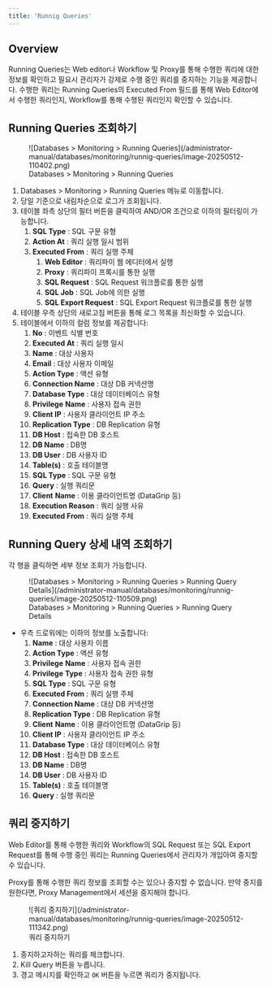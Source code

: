 ```yaml
---
title: 'Runnig Queries'
---
```



## Overview

Running Queries는 Web editor나 Workflow 및 Proxy를 통해 수행한 쿼리에 대한 정보를 확인하고 필요시 관리자가 강제로 수행 중인 쿼리를 중지하는 기능을 제공합니다. 수행한 쿼리는 Running Queries의 Executed From 필드를 통해 Web Editor에서 수행한 쿼리인지, Workflow를 통해 수행된 쿼리인지 확인할 수 있습니다.

## Running Queries 조회하기

<figure data-layout="center" data-align="center">
![Databases &gt; Monitoring &gt; Running Queries](/administrator-manual/databases/monitoring/runnig-queries/image-20250512-110402.png)
<figcaption>
Databases &gt; Monitoring &gt; Running Queries
</figcaption>
</figure>

1. Databases &gt; Monitoring &gt; Running Queries 메뉴로 이동합니다.
2. 당일 기준으로 내림차순으로 로그가 조회됩니다.
3. 테이블 좌측 상단의 필터 버튼을 클릭하여 AND/OR 조건으로 이하의 필터링이 가능합니다.
    1.  **SQL Type** : SQL 구문 유형
    2.  **Action At**  : 쿼리 실행 일시 범위
    3.  **Executed From**  : 쿼리 실행 주체
        1.  **Web Editor**  : 쿼리파이 웹 에디터에서 실행
        2.  **Proxy**  : 쿼리파이 프록시를 통한 실행
        3.  **SQL Request**  : SQL Request 워크플로를 통한 실행
        4.  **SQL Job**  : SQL Job에 의한 실행
        5.  **SQL Export Request**  : SQL Export Request 워크플로를 통한 실행
4. 테이블 우측 상단의 새로고침 버튼을 통해 로그 목록을 최신화할 수 있습니다.
5. 테이블에서 이하의 컬럼 정보를 제공합니다:
    1.  **No**  : 이벤트 식별 번호
    2.  **Executed At**  : 쿼리 실행 일시
    3.  **Name**  : 대상 사용자
    4.  **Email**  : 대상 사용자 이메일
    5.  **Action Type**  : 액션 유형
    6.  **Connection Name**  : 대상 DB 커넥션명
    7.  **Database Type**  : 대상 데이터베이스 유형
    8.  **Privilege**   **Name**  : 사용자 접속 권한
    9.  **Client IP**  : 사용자 클라이언트 IP 주소
    10.  **Replication Type**  : DB Replication 유형
    11.  **DB Host**  : 접속한 DB 호스트
    12.  **DB Name**  : DB명
    13.  **DB User**  : DB 사용자 ID
    14.  **Table(s)**  : 호출 테이블명
    15.  **SQL Type** : SQL 구문 유형
    16.  **Query**  : 실행 쿼리문
    17.  **Client**   **Name**  : 이용 클라이언트명 (DataGrip 등)
    18.  **Execution Reason**  : 쿼리 실행 사유
    19.  **Executed From**  : 쿼리 실행 주체

## Running Query 상세 내역 조회하기

각 행을 클릭하면 세부 정보 조회가 가능합니다.

<figure data-layout="center" data-align="center">
![Databases &gt; Monitoring &gt; Running Queries &gt; Running Query Details](/administrator-manual/databases/monitoring/runnig-queries/image-20250512-110509.png)
<figcaption>
Databases &gt; Monitoring &gt; Running Queries &gt; Running Query Details
</figcaption>
</figure>

* 우측 드로워에는 이하의 정보를 노출합니다:
    1.  **Name**  : 대상 사용자 이름
    2.  **Action Type**  : 액션 유형
    3.  **Privilege**   **Name**  : 사용자 접속 권한
    4.  **Privilege**   **Type**  : 사용자 접속 권한 유형
    5.  **SQL Type** : SQL 구문 유형
    6.  **Executed From**  : 쿼리 실행 주체
    7.  **Connection Name**  : 대상 DB 커넥션명
    8.  **Replication Type**  : DB Replication 유형
    9.  **Client**   **Name**  : 이용 클라이언트명 (DataGrip 등)
    10.  **Client IP**  : 사용자 클라이언트 IP 주소
    11.  **Database Type**  : 대상 데이터베이스 유형
    12.  **DB Host**  : 접속한 DB 호스트
    13.  **DB Name**  : DB명
    14.  **DB User**  : DB 사용자 ID
    15.  **Table(s)**  : 호출 테이블명
    16.  **Query**  : 실행 쿼리문

## 쿼리 중지하기

Web Editor를 통해 수행한 쿼리와 Workflow의 SQL Request 또는 SQL Export Request를 통해 수행 중인 쿼리는 Running Queries에서 관리자가 개입아여 중지할 수 있습니다.

<Callout type="info">
Proxy를 통해 수행한 쿼리 정보를 조회할 수는 있으나 중지할 수 없습니다. 만약 중지를 원한다면, Proxy Management에서 세션을 중지해야 합니다.
</Callout>

<figure data-layout="center" data-align="center">
![쿼리 중지하기](/administrator-manual/databases/monitoring/runnig-queries/image-20250512-111342.png)
<figcaption>
쿼리 중지하기
</figcaption>
</figure>

1. 중지하고자하는 쿼리를 체크합니다.
2. Kill Query 버튼을 누릅니다.
3. 경고 메시지를 확인하고 `OK` 버튼을 누르면 쿼리가 중지됩니다.
